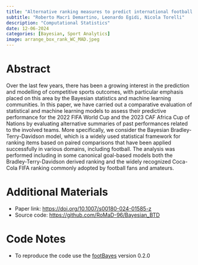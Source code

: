 ```yaml
---
title: "Alternative ranking measures to predict international football results"
subtitle: "Roberto Macrì Demartino, Leonardo Egidi, Nicola Torelli"
description: "Computational Statistics"
date: 12-06-2024
categories: [Bayesian, Sport Analytics]
image: arrange_box_rank_WC_MAD.jpeg
---
```


# Abstract

Over the last few years, there has been a growing interest in the prediction and modelling of competitive sports outcomes, with particular emphasis placed on this area by the Bayesian statistics and machine learning communities. In this paper, we have carried out a comparative evaluation of statistical and machine learning models to assess their predictive performance for the 2022 FIFA World Cup and the 2023 CAF Africa Cup of Nations by evaluating alternative summaries of past performances related to the involved teams. More specifically, we consider the Bayesian Bradley-Terry-Davidson model, which is a widely used statistical framework for ranking items based on paired comparisons that have been applied successfully in various domains, including football. The analysis was performed including in some canonical goal-based models both the Bradley-Terry-Davidson derived ranking and the widely recognized Coca-Cola FIFA ranking commonly adopted by football fans and amateurs.

# Additional Materials

-   Paper link: <https://doi.org/10.1007/s00180-024-01585-z>
-   Source code: <https://github.com/RoMaD-96/Bayesian_BTD>

# Code Notes

-   To reproduce the code use the [footBayes](https://cran.r-project.org/web/packages/footBayes/index.html]) version 0.2.0
